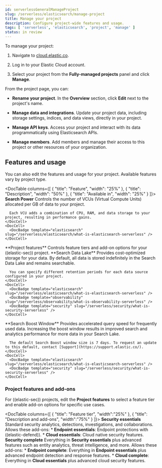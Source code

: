 ```yaml
---
id: serverlessGeneralManageProject
slug: /serverless/elasticsearch/manage-project
title: Manage your project
description: Configure project-wide features and usage.
tags: [ 'serverless', 'elasticsearch', 'project', 'manage' ]
status: in review
---
```


<DocBadge template="technical preview" />
To manage your project:

1. Navigate to [cloud.elastic.co](https://cloud.elastic.co/).

2. Log in to your Elastic Cloud account.

3. Select your project from the **Fully-managed projects** panel and click **Manage**.

From the project page, you can:

- **Rename your project**. In the **Overview** section, click **Edit** next to the project's name.

- **Manage data and integrations**. Update your project data, including storage settings, indices, and data views, directly in your project.

- **Manage API keys**. Access your project and interact with its data programmatically using Elasticsearch APIs.

- **Manage members**. Add members and manage their access to this project or other resources of your organization.

## Features and usage

You can also edit the features and usage for your project. Available features vary by project type.

<DocTable columns={[
  {
    "title": "Feature",
    "width": "25%"
  },
  {
    "title": "Description",
    "width": "50%"
  },
  {
    "title": "Available in",
    "width": "25%"
  }
]}>
  <DocRow>
    <DocCell>
      **Search Power**
    </DocCell>
    <DocCell>
      Controls the number of VCUs (Virtual Compute Units) allocated per GB of data to your project.
      
      Each VCU adds a combination of CPU, RAM, and data storage to your project, resulting in performance gains.
    </DocCell>
    <DocCell>
      <DocBadge template="elasticsearch" slug="/serverless/elasticsearch/what-is-elasticsearch-serverless" />
    </DocCell>
  </DocRow>
  <DocRow>
    <DocCell>
      **Project features**
    </DocCell>
    <DocCell>
      Controls <DocLink id="serverlessGeneralManageProject" section="project-features-add-ons">feature tiers and add-on options</DocLink> for your ((elastic-sec)) project.
    </DocCell>
    <DocCell>
      <DocBadge template="security" slug="/serverless/security/what-is-security-serverless" />
    </DocCell>
  </DocRow>  <DocRow>
    <DocCell>
      **Search Data Lake**
    </DocCell>
    <DocCell>
      Provides cost-optimized storage for your data. By default, all data is stored indefinitely in the Search Data Lake and remains searchable.
      
      You can specify different retention periods for each data source configured in your project.
    </DocCell>
    <DocCell>
      <DocBadge template="elasticsearch" slug="/serverless/elasticsearch/what-is-elasticsearch-serverless" />
      <DocBadge template="observability" slug="/serverless/observability/what-is-observability-serverless" />
      <DocBadge template="security" slug="/serverless/security/what-is-security-serverless" />
    </DocCell>
  </DocRow>
  <DocRow>
    <DocCell>
      **Search Boost Window**
    </DocCell>
    <DocCell>
      Provides accelerated query speed for frequently used data. Increasing the boost window results in improved search and analytics performance for more data in your Search Lake.
      
      The default Search Boost window size is 7 days. To request an update to this default, contact [Support](https://support.elastic.co/).
    </DocCell>
    <DocCell>
      <DocBadge template="elasticsearch" slug="/serverless/elasticsearch/what-is-elasticsearch-serverless" />
      <DocBadge template="security" slug="/serverless/security/what-is-security-serverless" />
    </DocCell>
  </DocRow>
</DocTable>

<div id="project-features-add-ons"></div>

### Project features and add-ons 

<DocBadge template="security" slug="/serverless/security/what-is-security-serverless" /> For ((elastic-sec)) projects, edit the **Project features** to select a feature tier and enable add-on options for specific use cases. 

<DocTable columns={[
  { 
    "title": "Feature tier", 
    "width":"25%" 
  }, 
  { 
    "title": "Description and add-ons",
    "width":"75%" 
  }
]}>
  <DocRow>
    <DocCell>**Security essentials**</DocCell>
    <DocCell>
      Standard security analytics, detections, investigations, and collaborations. Allows these add-ons:
      * **Endpoint essentials**: Endpoint protections with ((elastic-defend)).
      * **Cloud essentials**: Cloud native security features.
    </DocCell>
  </DocRow>
  <DocRow>
    <DocCell>**Security complete**</DocCell>
    <DocCell>
      Everything in **Security essentials** plus advanced features such as entity analytics, threat intelligence, and more. Allows these add-ons:
        * **Endpoint complete**: Everything in **Endpoint essentials** plus advanced endpoint detection and response features.
        * **Cloud complete**: Everything in **Cloud essentials** plus advanced cloud security features.
    </DocCell>
  </DocRow>
</DocTable>
